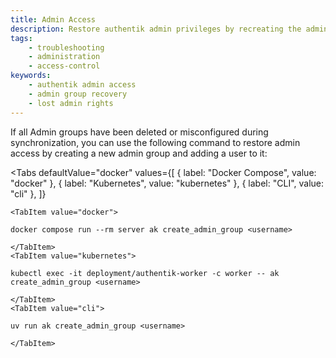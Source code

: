 ```yaml
---
title: Admin Access
description: Restore authentik admin privileges by recreating the admin group from the command line.
tags:
    - troubleshooting
    - administration
    - access-control
keywords:
    - authentik admin access
    - admin group recovery
    - lost admin rights
---
```



If all Admin groups have been deleted or misconfigured during synchronization, you can use the following command to restore admin access by creating a new admin group and adding a user to it:

<Tabs
    defaultValue="docker"
    values={[
        { label: "Docker Compose", value: "docker" },
        { label: "Kubernetes", value: "kubernetes" },
        { label: "CLI", value: "cli" },
    ]}
>
    <TabItem value="docker">

```shell
docker compose run --rm server ak create_admin_group <username>
```

    </TabItem>
    <TabItem value="kubernetes">

```shell
kubectl exec -it deployment/authentik-worker -c worker -- ak create_admin_group <username>
```

    </TabItem>
    <TabItem value="cli">

```shell
uv run ak create_admin_group <username>
```

    </TabItem>

</Tabs>
